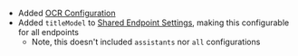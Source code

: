 - Added [OCR Configuration](/docs/configuration/librechat_yaml/object_structure/ocr) 
- Added `titleModel` to [Shared Endpoint Settings](), making this configurable for all endpoints
    - Note, this doesn't included `assistants` nor `all` configurations